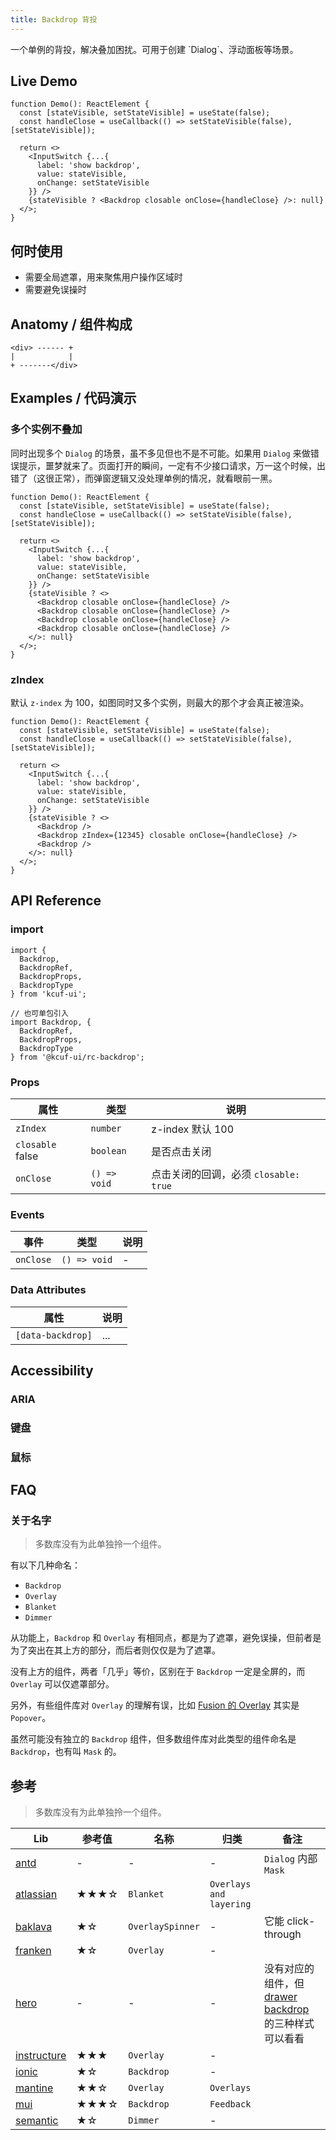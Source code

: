 ```yaml
---
title: Backdrop 背投
---
```


<ComponentBrief name="Backdrop">
  一个单例的背投，解决叠加困扰。可用于创建 `Dialog`、浮动面板等场景。
</ComponentBrief>

## Live Demo

```tsx live
function Demo(): ReactElement {
  const [stateVisible, setStateVisible] = useState(false);
  const handleClose = useCallback(() => setStateVisible(false), [setStateVisible]);
  
  return <>
    <InputSwitch {...{
      label: 'show backdrop',
      value: stateVisible,
      onChange: setStateVisible
    }} />
    {stateVisible ? <Backdrop closable onClose={handleClose} />: null}
  </>;
}
```

## 何时使用

* 需要全局遮罩，用来聚焦用户操作区域时
* 需要避免误操时

## Anatomy / 组件构成

```text
<div> ------ +
|            |
+ -------</div>
```

## Examples / 代码演示

### 多个实例不叠加

同时出现多个 `Dialog` 的场景，虽不多见但也不是不可能。如果用 `Dialog` 来做错误提示，噩梦就来了。页面打开的瞬间，一定有不少接口请求，万一这个时候，出错了（这很正常），而弹窗逻辑又没处理单例的情况，就看眼前一黑。

```tsx live
function Demo(): ReactElement {
  const [stateVisible, setStateVisible] = useState(false);
  const handleClose = useCallback(() => setStateVisible(false), [setStateVisible]);
  
  return <>
    <InputSwitch {...{
      label: 'show backdrop',
      value: stateVisible,
      onChange: setStateVisible
    }} />
    {stateVisible ? <>
      <Backdrop closable onClose={handleClose} />
      <Backdrop closable onClose={handleClose} />
      <Backdrop closable onClose={handleClose} />
      <Backdrop closable onClose={handleClose} />
    </>: null}
  </>;
}
```

### zIndex

默认 `z-index` 为 100，如图同时又多个实例，则最大的那个才会真正被渲染。

```tsx live
function Demo(): ReactElement {
  const [stateVisible, setStateVisible] = useState(false);
  const handleClose = useCallback(() => setStateVisible(false), [setStateVisible]);
  
  return <>
    <InputSwitch {...{
      label: 'show backdrop',
      value: stateVisible,
      onChange: setStateVisible
    }} />
    {stateVisible ? <>
      <Backdrop />
      <Backdrop zIndex={12345} closable onClose={handleClose} />
      <Backdrop />
    </>: null}
  </>;
}
```

## API Reference

### import

```tsx
import {
  Backdrop,
  BackdropRef,
  BackdropProps,
  BackdropType
} from 'kcuf-ui';

// 也可单包引入
import Backdrop, {
  BackdropRef,
  BackdropProps,
  BackdropType
} from '@kcuf-ui/rc-backdrop';
```

### Props

| 属性 | 类型 | 说明 |
| --- | --- | --- |
| `zIndex` | `number` | z-index 默认 100 |
| `closable` <TagDefault>false</TagDefault> | `boolean` | 是否点击关闭 |
| `onClose` | `() => void` | 点击关闭的回调，必须 `closable: true` |

### Events

| 事件 | 类型 | 说明 |
| --- | --- | --- |
| `onClose` | `() => void` | - |

### Data Attributes

| 属性 | 说明 |
| --- | --- |
| `[data-backdrop]` <TagReadonly /> | ... |

## Accessibility

### ARIA

### 键盘

### 鼠标

## FAQ

### 关于名字

> 多数库没有为此单独拎一个组件。

有以下几种命名：

* `Backdrop`
* `Overlay`
* `Blanket`
* `Dimmer`

从功能上，`Backdrop` 和 `Overlay` 有相同点，都是为了遮罩，避免误操，但前者是为了突出在其上方的部分，而后者则仅仅是为了遮罩。

没有上方的组件，两者「几乎」等价，区别在于 `Backdrop` 一定是全屏的，而 `Overlay` 可以仅遮罩部分。

另外，有些组件库对 `Overlay` 的理解有误，比如 [Fusion 的 Overlay](https://fusion.design/pc/component/overlay) 其实是 `Popover`。

虽然可能没有独立的 `Backdrop` 组件，但多数组件库对此类型的组件命名是 `Backdrop`，也有叫 `Mask` 的。

## 参考

> 多数库没有为此单独拎一个组件。

| Lib | 参考值 | 名称 | 归类 | 备注 |
| --- | --- | --- | --- | --- |
| [antd](https://ant.design) | - | - | - | `Dialog` 内部 `Mask` |
| [atlassian](https://atlassian.design/components/blanket/examples) | ★★★☆ | `Blanket` | `Overlays and layering` | |
| [baklava](https://baklava.design/?path=/story/components-spinner--overlay-spinner) | ★☆ | `OverlaySpinner` | - | 它能 click-through |
| [franken](https://franken-ui.dev/docs/overlay) | ★☆ | `Overlay` | - | |
| [hero](https://www.heroui.com) | - | - | - | 没有对应的组件，但 [drawer backdrop](https://www.heroui.com/docs/components/drawer\#backdrop) 的三种样式可以看看 |
| [instructure](https://instructure.design/#Overlay) | ★★★ | `Overlay` | - | |
| [ionic](https://ionicframework.com/docs/api/backdrop) | ★☆ | `Backdrop` | - | |
| [mantine](https://mantine.dev/core/overlay) | ★★☆ | `Overlay` | `Overlays` | |
| [mui](https://mui.com/material-ui/react-backdrop) | ★★★☆ | `Backdrop` | `Feedback` | |
| [semantic](https://semantic-ui.com/modules/dimmer.html) | ★☆ | `Dimmer` | - | |
